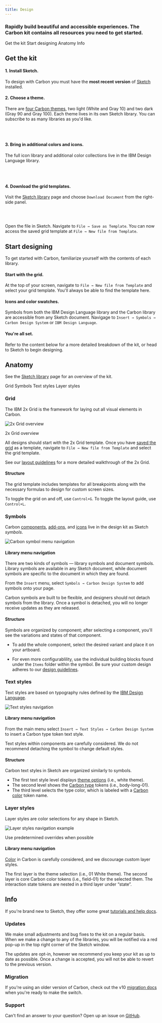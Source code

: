 ```yaml
---
title: Design
---
```


### Rapidly build beautiful and accessible experiences. The Carbon kit contains all resources you need to get started.

<AnchorLinks>

<AnchorLink>Get the kit</AnchorLink>
<AnchorLink>Start designing</AnchorLink>
<AnchorLink>Anatomy</AnchorLink>
<AnchorLink>Info</AnchorLink>

</AnchorLinks>

## Get the kit

#### 1. **Install Sketch**.

To design with Carbon you must have the **most recent version** of [Sketch](https://www.sketchapp.com/) installed.

#### 2. **Choose a theme**.

There are [four Carbon themes](/guidelines/color/overview#themes), two light (White and Gray 10) and two dark (Gray 90 and Gray 100). Each theme lives in its own Sketch library. You can subscribe to as many libraries as you'd like.

<Row className="resource-card-group">
  <Column colMd={4} colLg={4} noGutterSm>
    <ResourceCard
      subTitle="Get the White theme"
      href="sketch://add-library/cloud/JaVzz">
      <MdxIcon name="sketch" />
    </ResourceCard>
  </Column>
  <Column colMd={4} colLg={4} noGutterSm>
    <ResourceCard
      subTitle="Get the Gray 10 theme"
      href="sketch://add-library/cloud/Onwv2">
      <MdxIcon name="sketch" />
    </ResourceCard>
  </Column>
  <Column colMd={4} colLg={4} noGutterSm>
    <ResourceCard
      subTitle="Get the Gray 90 theme"
      href="sketch://add-library/cloud/eo37p">
      <MdxIcon name="sketch" />
    </ResourceCard>
  </Column>
  <Column colMd={4} colLg={4} noGutterSm>
    <ResourceCard
      subTitle="Get the Gray 100 theme"
      href="sketch://add-library/cloud/d13Ll">
      <MdxIcon name="sketch" />
    </ResourceCard>
  </Column>
</Row>

<br />
<br />

#### 3. **Bring in additional colors and icons**.

The full icon library and additional color collections live in the IBM Design Language library.

<Row className="resource-card-group">
  <Column colMd={4} colLg={4} noGutterSm>
    <ResourceCard
      subTitle="Get the IBM Design Language library"
      href="sketch://add-library/cloud/75VZZ">
      <MdxIcon name="sketch" />
    </ResourceCard>
  </Column>
</Row>

<br />
<br />

#### 4. **Download the grid templates**.

Visit the [Sketch library](https://sketch.cloud/s/ngV7z) page and choose `Download Document` from the right-side panel.

<Row className="resource-card-group">
  <Column colLg={4} colMd={4} noGutterSm>
    <ResourceCard
      subTitle="Download the IBM Grid template"
      href="https://sketch.cloud/s/ngV7z">
      <MdxIcon name="sketch" />
    </ResourceCard>
  </Column>
  <Column colLg={4} colMd={4} noGutterSm>
    <ResourceCard
      subTitle="Download the UI Shell template"
      href="https://sketch.cloud/s/EjVmA">
      <MdxIcon name="sketch" />
    </ResourceCard>
  </Column>
</Row>

<br />
<br />

Open the file in Sketch. Navigate to `File → Save as Template`. You can now access the saved grid template at `File → New file from Template`.

## Start designing

To get started with Carbon, familiarize yourself with the contents of each library.

#### **Start with the grid**.

At the top of your screen, navigate to `File → New file from Template` and select your grid template. You'll always be able to find the template here.

#### **Icons and color swatches**.

Symbols from both the IBM Design Language library and the Carbon library are accessible from any Sketch document. Navigage to `Insert → Symbols → Carbon Design System` or `IBM Design Language`.

#### **You're all set**.

Refer to the content below for a more detailed breakdown of the kit, or head to Sketch to begin designing.

## Anatomy

See the [Sketch library](https://sketch.cloud/s/JaVzz/) page for an overview of the kit.

<AnchorLinks small>

<AnchorLink>Grid</AnchorLink>
<AnchorLink>Symbols</AnchorLink>
<AnchorLink>Text styles</AnchorLink>
<AnchorLink>Layer styles</AnchorLink>

</AnchorLinks>

### Grid

The IBM 2x Grid is the framework for laying out all visual elements in Carbon.

![2x Grid overview](/images/grid-2.gif)

<Caption>2x Grid overview</Caption>

All designs should start with the 2x Grid template. Once you have [saved the grid](#get-the-kit) as a template, navigate to `File → New file from Template` and select the grid template.

See our [layout guidelines](/guidelines/layout) for a more detailed walkthrough of the 2x Grid.

#### Structure

The grid template includes templates for all breakpoints along with the necessary formulas to design for custom screen sizes.

To toggle the grid on and off, use `Control+G`. To toggle the layout guide, use `Control+L`.

### Symbols

Carbon [components](/components/overview), [add-ons](/contributing/add-ons), and [icons](/guidelines/iconography/library) live in the design kit as Sketch _symbols_.

![Carbon symbol menu navigation](/images/carbon-kit.png)

#### Library menu navigation

There are two kinds of symbols — library symbols and document symbols. Library symbols are available in any Sketch document, while document symbols are specific to the document in which they are found.

From the `Insert` menu, select `Symbols → Carbon Design System` to add symbols onto your page.

Carbon symbols are built to be flexible, and designers should not detach symbols from the library. Once a symbol is detached, you will no longer receive updates as they are released.

#### Structure

Symbols are organized by component; after selecting a component, you'll see the variations and states of that component.

- To add the whole component, select the desired variant and place it on your artboard.

- For even more configurablility, use the individual building blocks found under the `Items` folder within the symbol. Be sure your custom design adheres to our [design guidelines](/guidelines/accessibility/overview).

### Text styles

Text styles are based on typography rules defined by the [IBM Design Language](https://www.ibm.com/design/language/elements/type-basics).

![Text styles navigation](images/text-styles-1.png)

#### Library menu navigation

From the main menu select `Insert → Text Styles → Carbon Design System` to insert a Carbon type token text style.

Text styles within components are carefully considered. We do not recommend detaching the symbol to change default styles.

#### Structure

Carbon text styles in Sketch are organized similarly to symbols.

- The first text style level displays [theme options](/guidelines/themes) (i.e., white theme).
- The second level shows the [Carbon type](/guidelines/typography) tokens (i.e., body-long-01).
- The third level selects the type color, which is labeled with a [Carbon color](/guidelines/color) token name.

### Layer styles

Layer styles are color selections for any shape in Sketch.

![Layer styles navigation example](/images/layer-style-1.png)

<Caption>Use predetermined overrides when possible</Caption>

#### Library menu navigation

[Color](/guidelines/color/overview) in Carbon is carefully considered, and we discourage custom layer styles.

The first layer is the theme selection (i.e., 01 White theme). The second layer is core Carbon color tokens (i.e., field-01) for the selected them. The interaction state tokens are nested in a third layer under “state”.

## Info

If you're brand new to Sketch, they offer some great [tutorials and help docs](https://www.sketchapp.com/docs/).

### Updates

We make small adjustments and bug fixes to the kit on a regular basis. When we make a change to any of the libraries, you will be notified via a red pop-up in the top right corner of the Sketch window.

The updates are opt-in, however we recommend you keep your kit as up to date as possible. Once a change is accepted, you will not be able to revert to the previous version.

### Migration

If you're using an older version of Carbon, check out the v10 [migration docs](/updates/v10-migration/designers) when you're ready to make the switch.

### Support

Can't find an answer to your question? Open up an issue on [GitHub](https://github.com/carbon-design-system/carbon/issues/new/choose).
